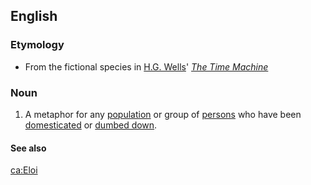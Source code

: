 ==English==

===Etymology===
*From the fictional species in [[w:H.G. Wells|H.G. Wells]]' ''[[w:The Time Machine|The Time Machine]]''

===Noun===
{{en-noun|Eloi}}
# A metaphor for any [[population]] or group of [[persons]] who have been [[domesticated]] or [[dumbed down]].

====See also====
{{projectlinks
|pedia}}

[[ca:Eloi]]